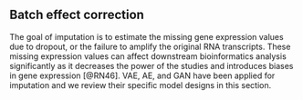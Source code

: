 
## Batch effect correction {#batch-effect-correction-2}

The goal of imputation is to estimate the missing gene expression values due to dropout, or the failure to amplify the original RNA transcripts.  These missing expression values can affect downstream bioinformatics analysis significantly as it decreases the power of the studies and introduces biases in gene expression [@RN46]<!--[17]-->. VAE, AE, and GAN have been applied for imputation and we review their specific model designs in this section.


